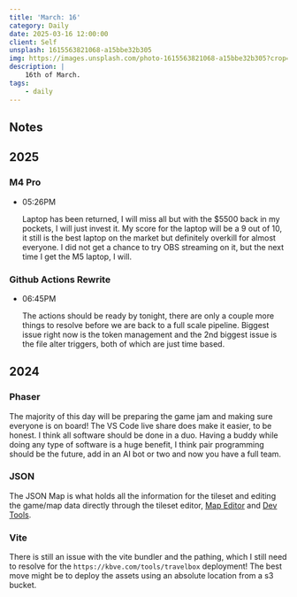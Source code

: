 ```yaml
---
title: 'March: 16'
category: Daily
date: 2025-03-16 12:00:00
client: Self
unsplash: 1615563821068-a15bbe32b305
img: https://images.unsplash.com/photo-1615563821068-a15bbe32b305?crop=entropy&cs=srgb&fm=jpg&ixid=MnwzNjM5Nzd8MHwxfHJhbmRvbXx8fHx8fHx8fDE2ODE3NDg2ODY&ixlib=rb-4.0.3&q=85
description: |
    16th of March.
tags:
    - daily
---
```


## Notes

## 2025

### M4 Pro

-   05:26PM

    Laptop has been returned, I will miss all but with the $5500 back in my pockets, I will just invest it.
    My score for the laptop will be a 9 out of 10, it still is the best laptop on the market but definitely overkill for almost everyone.
    I did not get a chance to try OBS streaming on it, but the next time I get the M5 laptop, I will.

### Github Actions Rewrite

-   06:45PM

    The actions should be ready by tonight, there are only a couple more things to resolve before we are back to a full scale pipeline.
    Biggest issue right now is the token management and the 2nd biggest issue is the file alter triggers, both of which are just time based.

## 2024


### Phaser

The majority of this day will be preparing the game jam and making sure everyone is on board!
The VS Code live share does make it easier, to be honest. I think all software should be done in a duo.
Having a buddy while doing any type of software is a huge benefit, I think pair programming should be the future, add in an AI bot or two and now you have a full team.



### JSON 

The JSON Map is what holds all the information for the tileset and editing the game/map data directly through the tileset editor, [Map Editor](https://thorbjorn.itch.io/tiled?ac=MbLnMaiNXvG) and [Dev Tools](https://github.com/zewa666/grid-engine-devtools).


### Vite

There is still an issue with the vite bundler and the pathing, which I still need to resolve for the `https://kbve.com/tools/travelbox` deployment!
The best move might be to deploy the assets using an absolute location from a s3 bucket.
